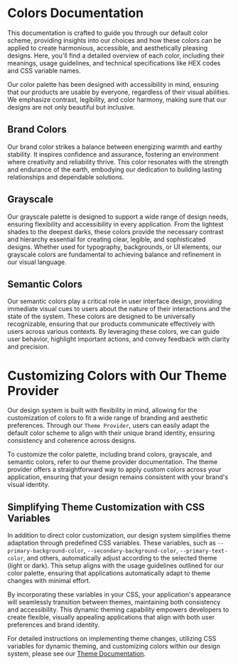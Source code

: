 
<Meta title="System/Colors" />

# Colors Documentation

This documentation is crafted to guide you through our default color scheme, providing insights into our choices and how these colors can be applied to create harmonious, accessible, and aesthetically pleasing designs. Here, you'll find a detailed overview of each color, including their meanings, usage guidelines, and technical specifications like HEX codes and CSS variable names.

Our color palette has been designed with accessibility in mind, ensuring that our products are usable by everyone, regardless of their visual abilities. We emphasize contrast, legibility, and color harmony, making sure that our designs are not only beautiful but inclusive.

## Brand Colors

Our brand color strikes a balance between energizing warmth and earthy stability. It inspires confidence and assurance, fostering an environment where creativity and reliability thrive. This color resonates with the strength and endurance of the earth, embodying our dedication to building lasting relationships and dependable solutions.

<ColorPalette>
  <ColorItem
    title="Brand Color"
    subtitle="Apply this color liberally to your layout; optimized for light themes."
    colors={{ "--brand-color": defaultColors.brandColor }}
  />
  <ColorItem
    title="Brand Accent Color"
    subtitle="A variation of the brand color for enhanced visibility on dark themes."
    colors={{ "--brand-accent-color": defaultColors.brandAccent }}
  />
</ColorPalette>

## Grayscale

Our grayscale palette is designed to support a wide range of design needs, ensuring flexibility and accessibility in every application. From the lightest shades to the deepest darks, these colors provide the necessary contrast and hierarchy essential for creating clear, legible, and sophisticated designs. Whether used for typography, backgrounds, or UI elements, our grayscale colors are fundamental to achieving balance and refinement in our visual language.

<ColorPalette>
  <ColorItem
    title="Light Shades Color"
    subtitle="Ideal for backgrounds in dark-on-light designs or as text color in inverted designs."
    colors={{ "--light-shades-color": defaultColors.lightShades }}
  />
  <ColorItem
    title="Light Accent Color"
    subtitle="A secondary option to light shades, adding variety and depth."
    colors={{ "--light-accent-color": defaultColors.lightAccent }}
  />
  <ColorItem
    title="Dark Accent Color"
    subtitle="Serves as a secondary option to dark shades, enhancing contrast."
    colors={{ "--dark-accent-color": defaultColors.darkAccent }}
  />
  <ColorItem
    title="Dark Shades Color"
    subtitle="For text in dark-on-light designs or as backgrounds in inverted designs."
    colors={{ "--dark-shades-color": defaultColors.darkShades }}
  />
</ColorPalette>

## Semantic Colors

Our semantic colors play a critical role in user interface design, providing immediate visual cues to users about the nature of their interactions and the state of the system. These colors are designed to be universally recognizable, ensuring that our products communicate effectively with users across various contexts. By leveraging these colors, we can guide user behavior, highlight important actions, and convey feedback with clarity and precision.

<ColorPalette>
  <ColorItem
    title="Success Color"
    subtitle="Indicates successful or positive actions."
    colors={{ "--success-color": defaultColors.success }}
  />
  <ColorItem
    title="Warning Color"
    subtitle="Highlights warnings or actions requiring caution."
    colors={{ "--warning-color": defaultColors.warning }}
  />
  <ColorItem
    title="Danger Color"
    subtitle="Signifies errors, dangers, or critical actions."
    colors={{ "--danger-color": defaultColors.danger }}
  />
</ColorPalette>

# Customizing Colors with Our Theme Provider

Our design system is built with flexibility in mind, allowing for the customization of colors to fit a wide range of branding and aesthetic preferences. Through our `Theme Provider`, users can easily adapt the default color scheme to align with their unique brand identity, ensuring consistency and coherence across designs.

To customize the color palette, including brand colors, grayscale, and semantic colors, refer to our theme provider documentation. The theme provider offers a straightforward way to apply custom colors across your application, ensuring that your design remains consistent with your brand's visual identity.

## Simplifying Theme Customization with CSS Variables

In addition to direct color customization, our design system simplifies theme adaptation through predefined CSS variables. These variables, such as `--primary-background-color`, `--secondary-background-color`, `--primary-text-color`, and others, automatically adjust according to the selected theme (light or dark). This setup aligns with the usage guidelines outlined for our color palette, ensuring that applications automatically adapt to theme changes with minimal effort.

By incorporating these variables in your CSS, your application's appearance will seamlessly transition between themes, maintaining both consistency and accessibility. This dynamic theming capability empowers developers to create flexible, visually appealing applications that align with both user preferences and brand identity.

For detailed instructions on implementing theme changes, utilizing CSS variables for dynamic theming, and customizing colors within our design system, please see our [Theme Documentation](?path=/docs/system-theme--docs).
